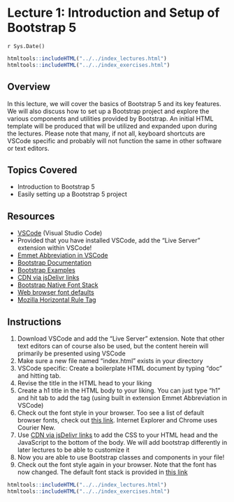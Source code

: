 # Lecture 1: Introduction and Setup of Bootstrap 5
`r Sys.Date()`

```r
htmltools::includeHTML("../../index_lectures.html")
htmltools::includeHTML("../../index_exercises.html")
```


## Overview

In this lecture, we will cover the basics of Bootstrap 5 and its key
features. We will also discuss how to set up a Bootstrap project and explore
the various components and utilities provided by Bootstrap. An initial HTML
template will be produced that will be utilized and expanded upon during the
lectures. Please note that many, if not all, keyboard shortcuts are VSCode
specific and probably will not function the same in other software or text
editors.

## Topics Covered

- Introduction to Bootstrap 5
- Easily setting up a Bootstrap 5 project

## Resources

- [VSCode](https://code.visualstudio.com/) (Visual Studio Code)
- Provided that you have installed VSCode, add the "Live Server" extension
  within VSCode!
- [Emmet Abbreviation in
  VSCode](https://code.visualstudio.com/docs/editor/emmet)
- [Bootstrap
  Documentation](https://getbootstrap.com/docs/5.0/getting-started/introduction/)
- [Bootstrap Examples](https://getbootstrap.com/docs/5.0/examples/)
- [CDN via jsDelivr
  links](https://getbootstrap.com/docs/5.0/getting-started/download/#cdn-via-jsdelivr)
- [Bootstrap Native Font
  Stack](https://getbootstrap.com/docs/5.0/content/reboot/#native-font-stack)
- [Web browser font
  defaults](https://granneman.com/webdev/coding/css/fonts-and-formatting/web-browser-font-defaults)
- [Mozilla Horizontal Rule
  Tag](https://developer.mozilla.org/en-US/docs/Web/HTML/Element/hr)

## Instructions

1. Download VSCode and add the "Live Server" extension. Note that other text
   editors can of course also be used, but the content herein will primarily
   be presented using VSCode
1. Make sure a new file named "index.html" exists in your directory
1. VSCode specific: Create a boilerplate HTML document by typing "doc" and
   hitting tab.
1. Revise the title in the HTML head to your liking
1. Create a h1 title in the HTML body to your liking. You can just type "h1"
   and hit tab to add the tag (using built in extension Emmet Abbreviation in
   VSCode)
1. Check out the font style in your browser. Too see a list of default
   browser fonts, check out [this
   link](https://granneman.com/webdev/coding/css/fonts-and-formatting/web-browser-font-defaults).
   Internet Explorer and Chrome uses Courier New.
1. Use [CDN via jsDelivr
   links](https://getbootstrap.com/docs/5.0/getting-started/download/#cdn-via-jsdelivr)
   to add the CSS to your HTML head and the JavaScript to the bottom of the
   body. We will add bootstrap differently in later lectures to be able to
   customize it
1. Now you are able to use Bootstrap classes and components in your file!
1. Check out the font style again in your browser. Note that the font has now
   changed. The default font stack is provided in [this
   link](https://getbootstrap.com/docs/5.0/content/reboot/#native-font-stack)


```r
htmltools::includeHTML("../../index_lectures.html")
htmltools::includeHTML("../../index_exercises.html")
```


